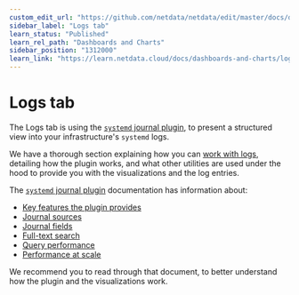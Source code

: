 ```yaml
---
custom_edit_url: "https://github.com/netdata/netdata/edit/master/docs/dashboard/logs-tab.md"
sidebar_label: "Logs tab"
learn_status: "Published"
learn_rel_path: "Dashboards and Charts"
sidebar_position: "1312000"
learn_link: "https://learn.netdata.cloud/docs/dashboards-and-charts/logs-tab"
---
```


# Logs tab

The Logs tab is using the [`systemd` journal plugin](/docs/working-with-logs/systemd-journal), to present a structured view into your infrastructure's `systemd` logs.

We have a thorough section explaining how you can [work with logs](/docs/working-with-logs), detailing how the plugin works, and what other utilities are used under the hood to provide you with the visualizations and the log entries.

The [`systemd` journal plugin](/docs/working-with-logs/systemd-journal) documentation has information about:

- [Key features the plugin provides](/docs/working-with-logs/systemd-journal#key-features)
- [Journal sources](/docs/working-with-logs/systemd-journal#journal-sources)
- [Journal fields](/docs/working-with-logs/systemd-journal#journal-fields)
- [Full-text search](/docs/working-with-logs/systemd-journal#full-text-search)
- [Query performance](/docs/working-with-logs/systemd-journal#query-performance)
- [Performance at scale](/docs/working-with-logs/systemd-journal#performance-at-scale)

We recommend you to read through that document, to better understand how the plugin and the visualizations work.
